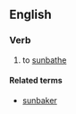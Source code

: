 ==English==

===Verb===
{{en-verb|sunbak|ing}}

#{{Australia}} to [[sunbathe]]

====Related terms====
*[[sunbaker]]